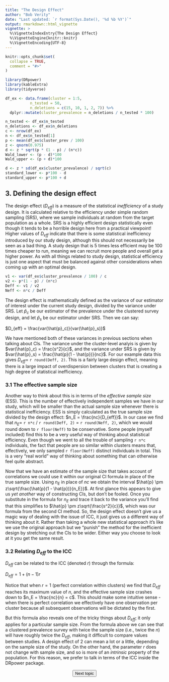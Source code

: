 ---
title: "The Design Effect"
author: "Bob Verity"
date: "Last updated: `r format(Sys.Date(), '%d %b %Y')`"
output: rmarkdown::html_vignette
vignette: >
  %\VignetteIndexEntry{The Design Effect}
  %\VignetteEngine{knitr::knitr}
  %\VignetteEncoding{UTF-8}
---

```{r, include = FALSE}
knitr::opts_chunk$set(
  collapse = TRUE,
  comment = "#>"
)
```
```{r, echo=FALSE, message=FALSE, warning=FALSE}
library(DRpower)
library(kableExtra)
library(tidyverse)
```


```{r, echo=FALSE}
df_ex <- data.frame(cluster = 1:5,
           n_tested = 50,
           n_deletions = c(15, 10, 1, 2, 7)) %>%
  dplyr::mutate(cluster_prevalence = n_deletions / n_tested * 100)

n_tested <- df_ex$n_tested
n_deletions <- df_ex$n_deletions
c <- nrow(df_ex)
n <- df_ex$n_tested[1]
p <- mean(df_ex$cluster_prev / 100)
z <- qnorm(0.975)
d <- z * sqrt(p * (1 - p) / (n*c))
Wald_lower <- (p - d)*100
Wald_upper <- (p + d)*100
```

```{r, echo=FALSE}
d <- z * sd(df_ex$cluster_prevalence) / sqrt(c)
standard_lower <- p*100 - d
standard_upper <- p*100 + d
```

## 3. Defining the design effect

The design effect ($D_{eff}$) is a measure of the statistical *inefficiency* of a study design. It is calculated relative to the efficiency under simple random sampling (SRS), where we sample individuals at random from the target population as a whole. SRS is a highly efficient design statistically even though it tends to be a horrible design here from a practical viewpoint! Higher values of $D_{eff}$ indicate that there is some statistical inefficiency introduced by our study design, although this should not necessarily be seen as a bad thing. A study design that is 5 times less efficient may be 100 times cheaper to run, meaning we can recruit more people and overall get a higher power. As with all things related to study design, statistical efficiency is just one aspect that must be balanced against other considerations when coming up with an optimal design.

```{r, echo=FALSE}
v1 <- var(df_ex$cluster_prevalence / 100) / c
v2 <- p*(1 - p) / (n*c)
Deff <- v1 / v2
Neff <- n*c / Deff
```

The design effect is mathematically defined as the variance of our estimator of interest under the current study design, divided by the variance under SRS. Let $\hat{p}_c$ be our estimator of the prevalence under the clustered survey design, and let $\hat{p}_s$ be our estimator under SRS. Then we can say:

$D_{eff} = \frac{var(\hat{p}_c)}{var(\hat{p}_s)}$

We have mentioned both of these variances in previous sections when talking about CIs. The variance under the cluster-level analyis is given by $var(\hat{p}_c) = \frac{s^2}{c}$, and the variance under SRS is given by $var(\hat{p}_s) = \frac{\hat{p}(1 - \hat{p})}{nc}$. For our example data this gives $D_{eff} =$ `r round(Deff, 2)`. This is a fairly large design effect, meaning there is a large impact of overdispersion between clusters that is creating a high degree of statistical inefficiency.

### 3.1 The effective sample size

Another way to think about this is in terms of the *effective sample size* (ESS). This is the number of effectively independent samples we have in our study, which will be smaller than the actual sample size whenever there is statistical inefficiency. ESS is simply calculated as the true sample size divided by the design effect: $n_E = \frac{nc}{D_{eff}}$. In our case we find that $n_E =$ `r n*c` $/$ `r round(Deff, 2)` $=$ `r round(Neff, 2)`, which we would round down to `r floor(Neff)` to be conservative. Some people (myself included) find this to be a very useful way of thinking about statistical efficiency. Even though we went to all the trouble of sampling `r n*c` individuals, the fact that people are so similar within clusters means that, effectively, we only sampled `r floor(Neff)` distinct individuals in total. This is a very "real world" way of thinking about something that can otherwise feel quite abstract.

Now that we have an estimate of the sample size that takes account of correlations we could use it within our original CI formula in place of the true sample size. Using $n_E$ in place of $nc$ we obtain the interval $\hat{p} \pm z\sqrt{\frac{\hat{p}(1 - \hat{p})}{n_E}}$. At first glance this appears to give us *yet another* way of constructing CIs, but don't be fooled. Once you substitute in the formula for $n_E$ and trace it back to the variance you'll find that this simplifies to $\hat{p} \pm z\sqrt{\frac{s^2}{c}}$, which was our formula from the second CI method. So, the design effect doesn't give us a magic way of dealing with the issue of ICC, it just gives us a different way of thinking about it. Rather than taking a whole new statistical approach it's like we use the original approach but we "punish" the method for the inefficient design by stretching out the CIs to be wider. Either way you choose to look at it you get the same result.

### 3.2 Relating $D_{eff}$ to the ICC

$D_{eff}$ can be related to the ICC (denoted $r$) through the formula:

$D_{eff} = 1 + (n - 1)r$

Notice that when $r = 1$ (perfect correlation within clusters) we find that $D_{eff}$ reaches its maximum value of $n$, and the effective sample size crashes down to $n_E = \frac{nc}{n} = c$. This should make some intuitive sense - when there is perfect correlation we effectively have one observation per cluster because all subsequent observations will be dictated by the first.

But this formula also reveals one of the tricky things about $D_{eff}$; it only applies for a particular sample size. From the formula above we can see that a clustered prevalence survey with twice the sample size (i.e., twice the $n$) will have roughly twice the $D_{eff}$, making it difficult to compare values between studies. A design effect of 2 can mean a lot or a little, depending on the sample size of the study. On the other hand, the parameter $r$ does not change with sample size, and so is more of an *intrinsic* property of the population. For this reason, we prefer to talk in terms of the ICC inside the DRpower package.

<p align="center">
<button class="btn btn-primary" onclick="window.location.href='https://mrc-ide.github.io/DRpower/articles/rationale4_weaknesses.html';"> Next topic </button>
</p>
